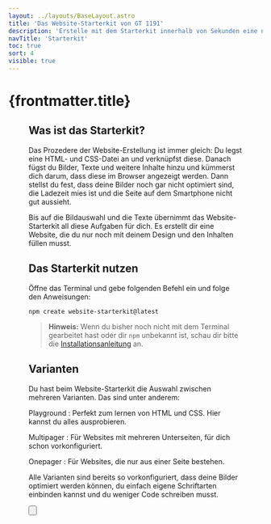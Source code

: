 ```yaml
---
layout: ../layouts/BaseLayout.astro
title: 'Das Website-Starterkit von GT 1191'
description: 'Erstelle mit dem Starterkit innerhalb von Sekunden eine neue Website. So bleibt dir mehr Zeit zum Lernen.'
navTitle: 'Starterkit'
toc: true
sort: 4
visible: true
---
```



# {frontmatter.title}

<Lead text={frontmatter.description} />

<Figure
  imagePath='/src/images/pages/terminal-starterkit.png'
  caption='Mit nur einer Zeile im Terminal erstellst du eine neue Website.'
  alt='Zeigt das Terminal bei der Verwendung des Website-Starterkits.'
  lazy={false}
/>

## Was ist das Starterkit?

Das Prozedere der Website-Erstellung ist immer gleich: Du legst eine HTML- und CSS-Datei an und verknüpfst diese. Danach fügst du Bilder, Texte und weitere Inhalte hinzu und kümmerst dich darum, dass diese im Browser angezeigt werden. Dann stellst du fest, dass deine Bilder noch gar nicht optimiert sind, die Ladezeit mies ist und die Seite auf dem Smartphone nicht gut aussieht.

Bis auf die Bildauswahl und die Texte übernimmt das Website-Starterkit all diese Aufgaben für dich. Es erstellt dir eine Website, die du nur noch mit deinem Design und den Inhalten füllen musst.

## Das Starterkit nutzen

Öffne das Terminal und gebe folgenden Befehl ein und folge den Anweisungen:

```shell
npm create website-starterkit@latest
```

> **Hinweis:** Wenn du bisher noch nicht mit dem Terminal gearbeitet hast oder dir `npm` unbekannt ist, schau dir bitte die [Installationsanleitung](https://starterguide.dev/) an.

## Varianten

Du hast beim Website-Starterkit die Auswahl zwischen mehreren Varianten. Das sind unter anderem:

Playground
: Perfekt zum lernen von HTML und CSS. Hier kannst du alles ausprobieren.

Multipager
: Für Websites mit mehreren Unterseiten, für dich schon vorkonfiguriert.

Onepager
: Für Websites, die nur aus einer Seite bestehen.

Alle Varianten sind bereits so vorkonfiguriert, dass deine Bilder optimiert werden können, du einfach eigene Schriftarten einbinden kannst und du weniger Code schreiben musst.

<Button
  type='link'
  label='Zum Starterkit'
  href='https://starterguide.dev/starterkit/intro/'
  primary={false}
/>
